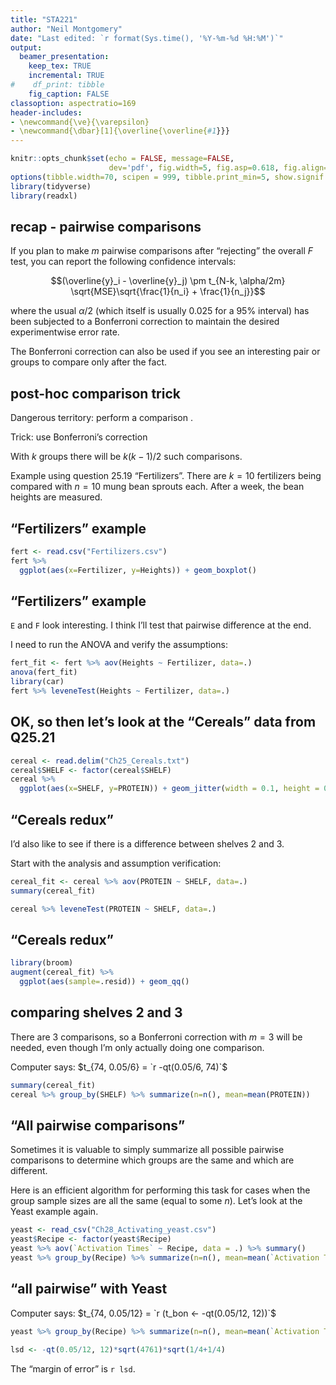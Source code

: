 ```yaml
---
title: "STA221"
author: "Neil Montgomery"
date: "Last edited: `r format(Sys.time(), '%Y-%m-%d %H:%M')`"
output: 
  beamer_presentation:
    keep_tex: TRUE
    incremental: TRUE
#    df_print: tibble
    fig_caption: FALSE
classoption: aspectratio=169
header-includes:
- \newcommand{\ve}{\varepsilon}
- \newcommand{\dbar}[1]{\overline{\overline{#1}}}
---
```


```r
knitr::opts_chunk$set(echo = FALSE, message=FALSE,
                      dev='pdf', fig.width=5, fig.asp=0.618, fig.align='center')
options(tibble.width=70, scipen = 999, tibble.print_min=5, show.signif.stars = FALSE)
library(tidyverse)
library(readxl)
```



## recap - pairwise comparisons


\pause If you plan to make $m$ pairwise comparisons after "rejecting" the overall $F$ test, you can report the following confidence intervals:

$$(\overline{y}_i - \overline{y}_j) \pm t_{N-k, \alpha/2m} \sqrt{MSE}\sqrt{\frac{1}{n_i} + \frac{1}{n_j}}$$

where the usual $\alpha/2$ (which itself is usually 0.025 for a 95\% interval) has been subjected to a Bonferroni correction to maintain the desired experimentwise error rate.

\pause The Bonferroni correction can also be used if you see an interesting pair or groups to compare only after the fact.

## post-hoc comparison trick

Dangerous territory: perform a comparison \textit{after looking at the data}.

\pause Trick: use Bonferroni's correction \textit{assuming you were going to look at all the comparisons in advance.}

\pause With $k$ groups there will be $k(k-1)/2$ such comparisons.

\pause Example using question 25.19 "Fertilizers". There are $k=10$ fertilizers being compared with $n=10$ mung bean sprouts each. After a week, the bean heights are measured.

## "Fertilizers" example

```r
fert <- read.csv("Fertilizers.csv")
fert %>% 
  ggplot(aes(x=Fertilizer, y=Heights)) + geom_boxplot()
```

## "Fertilizers" example

`E` and `F` look interesting. I think I'll test that pairwise difference at the end. 

\pause I need to run the ANOVA and verify the assumptions:

```r
fert_fit <- fert %>% aov(Heights ~ Fertilizer, data=.)
anova(fert_fit)
library(car)
fert %>% leveneTest(Heights ~ Fertilizer, data=.)
```

## OK, so then let's look at the "Cereals" data from Q25.21

```r
cereal <- read.delim("Ch25_Cereals.txt")
cereal$SHELF <- factor(cereal$SHELF)
cereal %>% 
  ggplot(aes(x=SHELF, y=PROTEIN)) + geom_jitter(width = 0.1, height = 0.001)
```

## "Cereals redux"

I'd also like to see if there is a difference between shelves 2 and 3.

\pause Start with the analysis and assumption verification:

```r
cereal_fit <- cereal %>% aov(PROTEIN ~ SHELF, data=.)
summary(cereal_fit)

cereal %>% leveneTest(PROTEIN ~ SHELF, data=.)
```

## "Cereals redux"

```r
library(broom)
augment(cereal_fit) %>% 
  ggplot(aes(sample=.resid)) + geom_qq()
```

## comparing shelves 2 and 3

There are 3 \textit{possible} comparisons, so a Bonferroni correction with $m=3$ will be needed, even though I'm only actually doing one comparison.

\pause Computer says: $t_{74, 0.05/6} = `r -qt(0.05/6, 74)`$

```r
summary(cereal_fit)
cereal %>% group_by(SHELF) %>% summarize(n=n(), mean=mean(PROTEIN))
```

## "All pairwise comparisons"

Sometimes it is valuable to simply summarize all possible pairwise comparisons to determine which groups are the same and which are different. 

\pause Here is an efficient algorithm for performing this task for cases when the group sample sizes are all the same (equal to some $n$). Let's look at the Yeast example again.

```r
yeast <- read_csv("Ch28_Activating_yeast.csv")
yeast$Recipe <- factor(yeast$Recipe)
yeast %>% aov(`Activation Times` ~ Recipe, data = .) %>% summary()
yeast %>% group_by(Recipe) %>% summarize(n=n(), mean=mean(`Activation Times`)) %>% arrange(mean)
```

## "all pairwise" with Yeast

\pause Computer says: $t_{74, 0.05/12} = `r (t_bon <- -qt(0.05/12, 12))`$

```r
yeast %>% group_by(Recipe) %>% summarize(n=n(), mean=mean(`Activation Times`)) %>% arrange(mean)

lsd <- -qt(0.05/12, 12)*sqrt(4761)*sqrt(1/4+1/4)
```

\pause The "margin of error" is `r lsd`.

